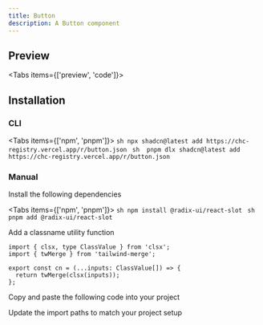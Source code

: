 ```yaml
---
title: Button
description: A Button component
---
```


## Preview

<Tabs items={['preview', 'code']}>
  <Tab>
    <ComponentPreview name='button-demo'/>
  </Tab>
  <Tab>
    <ComponentSource name='button-demo' />
  </Tab>
</Tabs>

## Installation

### CLI

<Tabs items={['npm', 'pnpm']}>
  <Tab>
    ```sh
npx shadcn@latest add https://chc-registry.vercel.app/r/button.json
    ```
  </Tab>
  <Tab>
    ```sh 
pnpm dlx shadcn@latest add https://chc-registry.vercel.app/r/button.json 
    ```
  </Tab>
</Tabs>

### Manual

<Steps>

<Step>Install the following dependencies</Step>

<Tabs items={['npm', 'pnpm']}>
  <Tab>
    ```sh
npm install @radix-ui/react-slot
    ```
  </Tab>
  <Tab>
    ```sh 
pnpm add @radix-ui/react-slot
    ```
  </Tab>
</Tabs>

<Step>Add a classname utility function</Step>

```tsx
import { clsx, type ClassValue } from 'clsx';
import { twMerge } from 'tailwind-merge';

export const cn = (...inputs: ClassValue[]) => {
  return twMerge(clsx(inputs));
};
```

<Step>Copy and paste the following code into your project</Step>

<ComponentSource name='button' />

<Step>Update the import paths to match your project setup</Step>

</Steps>
